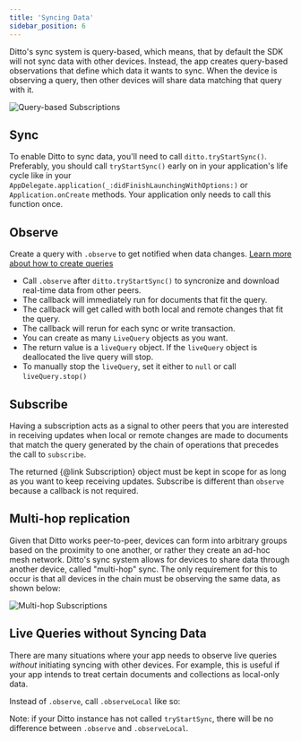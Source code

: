 ```yaml
---
title: 'Syncing Data'
sidebar_position: 6
---
```



Ditto's sync system is query-based, which means, that by default the SDK will
not sync data with other devices. Instead, the app creates query-based
observations that define which data it wants to sync. When the device is
observing a query, then other devices will share data matching that query
with it.

![Query-based Subscriptions](syncing_data_1.jpeg)

## Sync

To enable Ditto to sync data, you'll need to call `ditto.tryStartSync()`. Preferably, you should call `tryStartSync()` early on in your application's life cycle like in your `AppDelegate.application(_:didFinishLaunchingWithOptions:)` or `Application.onCreate` methods. Your application only needs to call this function once.

<SnippetGroup
  name='sync-basic' 
/>

## Observe

Create a query with `.observe` to get notified when data changes. [Learn more about how to create queries](./querying)

<SnippetGroup name="sync-observe" />


* Call `.observe` after `ditto.tryStartSync()` to syncronize and download real-time data from other peers.
* The callback will immediately run for documents that fit the query.
* The callback will get called with both local and remote changes that fit the query. 
* The callback will rerun for each sync or write transaction.
* You can create as many `LiveQuery` objects as you want.
* The return value is a `liveQuery` object. If the `liveQuery` object is deallocated the live query will stop.
* To manually stop the `liveQuery`, set it either to `null` or call `liveQuery.stop()`


## Subscribe

Having a subscription acts as a signal to other peers that you are interested in
receiving updates when local or remote changes are made to
documents that match the query generated by the chain of operations that
precedes the call to `subscribe`.

The returned {@link Subscription} object must be kept in scope for as long as
you want to keep receiving updates. Subscribe is different than `observe`
because a callback is not required. 

<SnippetGroup name="subscribe" />

## Multi-hop replication

Given that Ditto works peer-to-peer, devices can form into arbitrary groups
based on the proximity to one another, or rather they create an ad-hoc mesh
network. Ditto's sync system allows for devices to share data through another
device, called "multi-hop" sync. The only requirement for this to occur is that
all devices in the chain must be observing the same data, as shown below:

![Multi-hop Subscriptions](syncing_data_2_same_query.jpeg)

## Live Queries without Syncing Data

There are many situations where your app needs to observe live queries _without_
initiating syncing with other devices. For example, this is useful if your app
intends to treat certain documents and collections as local-only data.

Instead of `.observe`, call `.observeLocal` like so:

<SnippetGroup name="sync-observe-local" />

Note: if your Ditto instance has not called `tryStartSync`, there will be no difference between `.observe` and `.observeLocal`.
